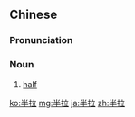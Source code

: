==Chinese==
{{zh-forms}}

===Pronunciation===
{{zh-pron
|m=bànlǎ
|c=bun3 laai1
|cat=n
}}

===Noun===
{{zh-noun}}

# {{lb|zh|Elementary Mandarin}} [[half]]

[[ko:半拉]]
[[mg:半拉]]
[[ja:半拉]]
[[zh:半拉]]